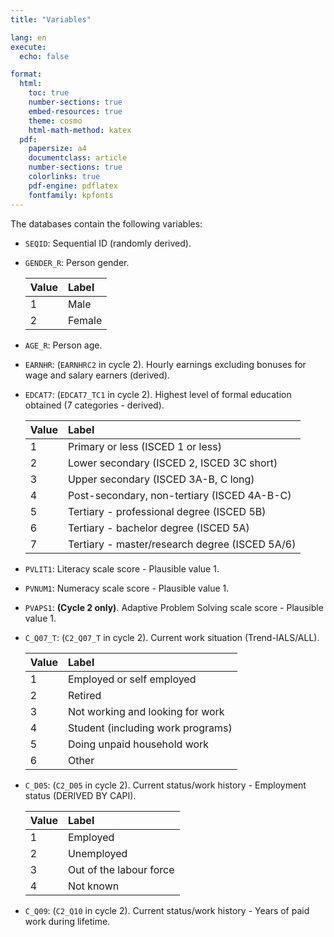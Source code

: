 ```yaml
---
title: "Variables"

lang: en
execute: 
  echo: false

format: 
  html:
    toc: true
    number-sections: true
    embed-resources: true
    theme: cosmo
    html-math-method: katex
  pdf:
    papersize: a4
    documentclass: article
    number-sections: true
    colorlinks: true
    pdf-engine: pdflatex
    fontfamily: kpfonts
---
```


The databases contain the following variables:

-   `SEQID`: Sequential ID (randomly derived).

<!-- -->

-   `GENDER_R`: Person gender.

    | Value | Label  |
    |:------|:-------|
    | 1     | Male   |
    | 2     | Female |

-   `AGE_R`: Person age.

-   `EARNHR`: (`EARNHRC2` in cycle 2). Hourly earnings excluding bonuses for wage and salary earners (derived).

<!-- -->

-   `EDCAT7`: (`EDCAT7_TC1` in cycle 2). Highest level of formal education obtained (7 categories - derived).

    | Value | Label                                          |
    |:------|:-----------------------------------------------|
    | 1     | Primary or less (ISCED 1 or less)              |
    | 2     | Lower secondary (ISCED 2, ISCED 3C short)      |
    | 3     | Upper secondary (ISCED 3A-B, C long)           |
    | 4     | Post-secondary, non-tertiary (ISCED 4A-B-C)    |
    | 5     | Tertiary - professional degree (ISCED 5B)      |
    | 6     | Tertiary - bachelor degree (ISCED 5A)          |
    | 7     | Tertiary - master/research degree (ISCED 5A/6) |

<!-- -->

-   `PVLIT1`: Literacy scale score - Plausible value 1.

-   `PVNUM1`: Numeracy scale score - Plausible value 1.

-   `PVAPS1`: **(Cycle 2 only)**. Adaptive Problem Solving scale score - Plausible value 1.

-   `C_Q07_T`: (`C2_Q07_T` in cycle 2). Current work situation (Trend-IALS/ALL).

    | Value | Label                             |
    |:------|:----------------------------------|
    | 1     | Employed or self employed         |
    | 2     | Retired                           |
    | 3     | Not working and looking for work  |
    | 4     | Student (including work programs) |
    | 5     | Doing unpaid household work       |
    | 6     | Other                             |

-   `C_D05`: (`C2_D05` in cycle 2). Current status/work history - Employment status (DERIVED BY CAPI).

    | Value | Label                   |
    |:------|:------------------------|
    | 1     | Employed                |
    | 2     | Unemployed              |
    | 3     | Out of the labour force |
    | 4     | Not known               |

-   `C_Q09`: (`C2_Q10` in cycle 2). Current status/work history - Years of paid work during lifetime.
